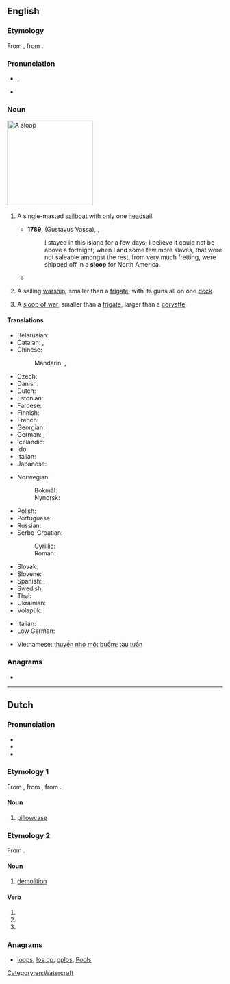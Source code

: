 {{also|Sloop}}
==English==
{{wikipedia}}

===Etymology===
From {{etyl|nl|en}} {{m|nl|sloep|}}, from {{etyl|dum|en}} {{m|dum|sloepen||to glide}}.

===Pronunciation===
* {{enPR|slo͞op}}, {{IPA|/sluːp/|lang=en}}
* {{rhymes|uːp|lang=en}}

===Noun===
[[Image:Rigging-sloop-berm.svg|thumb|200px|A sloop]]
{{en-noun}}

# {{lb|en|nautical}} A single-masted [[sailboat]] with only one [[headsail]].
#* '''1789''', {{w|Olaudah Equiano}} (Gustavus Vassa), ''{{w|The Interesting Narrative of the Life of Olaudah Equiano}}'',
#*: I stayed in this island for a few days; I believe it could not be above a fortnight; when I and some few more slaves, that were not saleable amongst the rest, from very much fretting, were shipped off in a '''sloop''' for North America.
#* {{quote-book|lang=en|year=1898|author={{w|Winston Churchill (novelist)|Winston Churchill}}
|title={{w|The Celebrity}}|chapter=10
|passage=Mr. Cooke had had a '''sloop''' yacht built at Far Harbor, the completion of which had been delayed, and which was but just delivered.}}
# {{lb|en|military}} A sailing [[warship]], smaller than a [[frigate]], with its guns all on one [[deck]].
# A [[sloop of war]], smaller than a [[frigate]], larger than a [[corvette]].

====Translations====
{{trans-top|single-masted sailboat}}
* Belarusian: {{t|be|шлюп|m}}
* Catalan: {{t|ca|sloop|m}}, {{t|ca|balandra|f}}
* Chinese:
*: Mandarin: {{t|cmn|單桅帆船|sc=Hani}}, {{t|cmn|单桅帆船|tr=dānwéi fánchuán|sc=Hani}}
* Czech: {{t|cs|šalupa|f}}
* Danish: {{t|da|slup}}
* Dutch: {{t+|nl|sloep|m|f}}
* Estonian: {{t+|et|luup}}
* Faroese: {{t|fo|slupp|f}}
* Finnish: {{t+|fi|sluuppi}}
* French: {{t+|fr|sloop|m}}
* Georgian: {{t|ka|კანჯო|sc=Geor}}
* German: {{t+|de|Slup|f}}, {{t+|de|Schaluppe|f}}
* Icelandic: {{t|is|slúppa}}
* Ido: {{t+|io|slupo}}
* Italian: {{t+|it|sloop|m}}
* Japanese: {{t|ja|スループ|tr=surūpu}}
{{trans-mid}}
* Norwegian:
*: Bokmål: {{t|nb|slupp|m}}
*: Nynorsk: {{t|nn|slupp|m}}
* Polish: {{t+|pl|slup|m}}
* Portuguese: {{t+|pt|chalupa|f}}
* Russian: {{t+|ru|шлюп|m}}
* Serbo-Croatian:
*: Cyrillic: {{t|sh|слуп|m|sc=Cyrl}}
*: Roman: {{t+|sh|slup|m}}
* Slovak: {{t|sk|šalupa|f}}
* Slovene: {{t|sl|slup|m}}
* Spanish: {{t|es|balandra|f}}, {{t+|es|chalupa|f}}
* Swedish: {{t|sv|slup}}
* Thai: {{t|th|สลุบ}}
* Ukrainian: {{t|uk|шлюп|m|tr=šljup}}
* Volapük: {{t+|vo|jalup}}
{{trans-bottom}}

{{checktrans-top}}
* Italian: {{t+check|it|corvetta|f}}
* Low German: {{t-check|nds|schlup}}
{{trans-mid}}
* Vietnamese: [[thuyền]] [[nhỏ]] [[một]] [[buồm]]; [[tàu]] [[tuần]] {{t+check|vi|tra}}
{{trans-bottom}}

===Anagrams===
* {{anagrams|en|a=loops|Loops|OOPLs|loops|polos|pools|spool}}

[[Category:en:Watercraft]]

----

==Dutch==

===Pronunciation===
* {{IPA|lang=nl|/sloːp/}}
* {{audio|Nl-sloop.ogg|Audio|lang=nl}}
* {{rhymes|oːp|lang=nl}}

===Etymology 1===
From {{inh|nl|dum|slope}}, from {{inh|nl|odt|*slōpa}}, from {{inh|nl|gem-pro|*slaupǭ}}.

====Noun====
{{nl-noun|c|-en|sloopje}}

# [[pillowcase]]

===Etymology 2===
From {{m|nl|slopen}}.

====Noun====
{{nl-noun|m|-|-}}

# [[demolition]]

====Verb====
{{head|nl|verb form}}

# {{nl-verb form of|n=sg|t=past|m=ind|sluipen}}
# {{nl-verb form of|p=1|n=sg|t=pres|m=ind|slopen}}
# {{nl-verb form of|m=imp|slopen}}

===Anagrams===
* [[loops#Dutch|loops]], [[los op#Dutch|los op]], [[oplos#Dutch|oplos]], [[Pools#Dutch|Pools]]